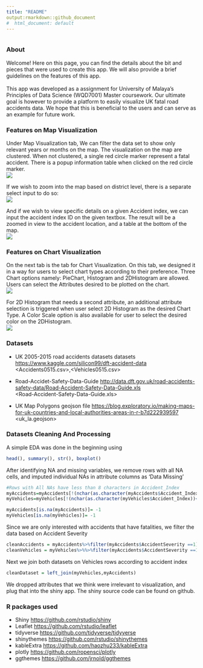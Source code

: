 ```yaml
---
title: "README"
output:rmarkdown::github_document
#  html_document: default
---
```


```r
```

### About

Welcome! Here on this page, you can find the details about the bit and pieces that were used to create this app. We will also provide a brief guidelines on the features of this app. <br><br>
This app was developed as a assignment for University of Malaya's Principles of Data Science (WQD7001) Master coursework. Our ultimate goal is however to provide a platform to easily visualize UK fatal road accidents data. We hope that this is beneficial to the users and can serve as an example for future work. 


### Features on Map Visualization
Under Map Visualization tab, We can filter the data set to show only relevant years or months on the map. The visualization on the map are clustered. When not clustered, a single red circle marker represent a fatal accident. There is a popup information table when clicked on the red circle marker. <br>
<img src='Image/Image1.jpg'>


If we wish to zoom into the map based on district level, there is a separate select input to do so:<br>
<img src='Image/Image2.jpg'>

And if we wish to view specific details on a given Accident index, we can input the accident index ID on the given textbox. The result will be a zoomed in view to the accident location, and a table at the bottom of the map. <br>
<img src='Image/Image3.jpg'>


### Features on Chart Visualization
On the next tab is the tab for Chart Visualization. On this tab, we designed it in a way for users to select chart types according to their preference. Three Chart options namely: PieChart, Histogram and 2DHistogram are allowed. Users can select the Attributes desired to be plotted on the chart. <br>
<img src='Image/Image4.jpg'>

For 2D Histogram that needs a second attribute, an additional attribute selection is triggered when user select 2D Histogram as the desired Chart Type. A Color Scale option is also available for user to select the desired color on the 2DHistogram.<br>
<img src='Image/Image5.jpg'>


### Datasets
- UK 2005-2015 road accidents datasets datasets [https://www.kaggle.com/silicon99/dft-accident-data](https://www.kaggle.com/silicon99/dft-accident-data)<br>
<Accidents0515.csv>,<Vehicles0515.csv>

- Road-Accidet-Safety-Data-Guide [http://data.dft.gov.uk/road-accidents-safety-data/Road-Accident-Safety-Data-Guide.xls](http://data.dft.gov.uk/road-accidents-safety-data/Road-Accident-Safety-Data-Guide.xls)<br>
<Road-Accident-Safety-Data-Guide.xls>

- UK Map Polygons geojson file [https://blog.exploratory.io/making-maps-for-uk-countries-and-local-authorities-areas-in-r-b7d222939597](https://blog.exploratory.io/making-maps-for-uk-countries-and-local-authorities-areas-in-r-b7d222939597)<br>
<uk_la.geojson>

### Datasets Cleaning And Processing
A simple EDA was done in the beginning using 

```r
head(), summary(), str(), boxplot()
```

After identifying NA and missing variables, we remove rows with all NA cells, and imputed individual NAs in attribute columns as 'Data Missing'
```r
#Rows with All NAs have less than 8 characters in Accident_Index 
myAccidents=myAccidents[!(nchar(as.character(myAccidents$Accident_Index))<8),]
myVehicles=myVehicles[!(nchar(as.character(myVehicles$Accident_Index))<8),]

myAccidents[is.na(myAccidents)]= -1 
myVehicles[is.na(myVehicles)]= -1
```

Since we are only interested with accidents that have fatalities, we filter the data based on Accident Severity
```r
cleanAccidents = myAccidents%>%filter(myAccidents$AccidentSeverity ==1)
cleanVehicles = myVehicles%>%%>%filter(myAccidents$AccidentSeverity ==1)
```

Next we join both datasets on Vehicles rows according to accident index
```r
cleanDataset = left_join(myVehicles,myAccidents)
```

We dropped attributes that we think were irrelevant to visualization, and plug that into the shiny app. The shiny source code can be found on github.



### R packages used
-  Shiny [https://github.com/rstudio/shiny](https://github.com/rstudio/shiny)
-  Leaflet [https://github.com/rstudio/leaflet](https://github.com/rstudio/leaflet)
-  tidyverse [https://github.com/tidyverse/tidyverse](https://github.com/tidyverse/tidyverse)
-  shinythemes [https://github.com/rstudio/shinythemes](https://github.com/rstudio/shinythemes)
-  kableExtra [https://github.com/haozhu233/kableExtra](https://github.com/haozhu233/kableExtra)
-  plotly [https://github.com/ropensci/plotly](https://github.com/ropensci/plotly)
-  ggthemes [https://github.com/jrnold/ggthemes](https://github.com/jrnold/ggthemes)
